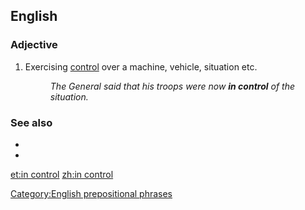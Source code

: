 ==English==

===Adjective===
{{en-adj|-}}

# {{lb|en|idiomatic}} Exercising [[control]] over a machine, vehicle, situation etc.
#: ''The General said that his troops were now '''in control''' of the situation.''

===See also===
* {{l|en|under control}}
* {{l|en|out of control}}

[[Category:English prepositional phrases]]

[[et:in control]]
[[zh:in control]]
